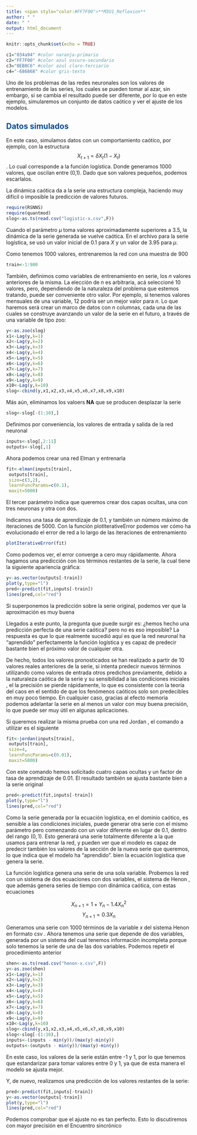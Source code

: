 ```yaml
---
title: <span style="color:#FF7F00">**M3U1_Reflexion**
author: " "
date: " "
output: html_document
---
```


```r
knitr::opts_chunk$set(echo = TRUE)

c1="034a94" #color naranja-primario
c2="FF7F00" #color azul oscuro-secundario
c3="0EB0C6" #color azul claro-terciario
c4="-686868" #color gris-texto

```


Uno de los problemas de las redes neuronales son los valores de entrenamiento de las series, los cuales se pueden tomar al azar, sin embargo, si se cambia el resultado puede
ser diferente, por lo que en este ejemplo, simularemos un conjunto de datos caótico y ver el ajuste de los modelos.

## <span style="color:#034a94"> **Datos simulados**

En este caso, simulamos datos con un comportamiento caótico, por ejemplo, con la estructura $$ X_{t+1}=\delta X_{t}(1-X_{t})$$.  Lo cual corresponde a la función logística.
Donde generamos $1000$ valores, que oscilan entre (0,1). Dado que son valores pequeños, podemos escarlalos.

La dinámica caótica da a la serie una estructura compleja, haciendo muy difícil o imposible la predicción de valores futuros.

```r
require(RSNNS)
require(quantmod)
slog<-as.ts(read.csv("logistic-x.csv",F))
```

Cuando el parámetro $\mu$ toma valores aproximadamente superiores a $3.5$, la dinámica de la serie generada se vuelve caótica. En el archivo para la serie logística, se usó un valor inicial de $0.1$ para $X$ y un valor de $3.95$ para $\mu$.

Como tenemos $1000$ valores, entrenaremos la red con una muestra de $900$

```r
train<-1:900
```


También, definimos como variables de entrenamiento en serie, los $n$ valores anteriores de la misma. La elección de $n$ es arbitraria, acá seleccioné $10$ valores, pero, dependiendo de la naturaleza del problema que estemos tratando, puede ser conveniente otro valor. Por ejemplo, si tenemos valores mensuales de una variable, $12$ podría ser un mejor valor para $n$. Lo que haremos será crear un marco de datos con $n$ columnas, cada una de las cuales se construye avanzando un valor de la serie en el futuro, a través de una variable de tipo zoo:

```r
y<-as.zoo(slog)
x1<-Lag(y,k=1)
x2<-Lag(y,k=2)
x3<-Lag(y,k=3)
x4<-Lag(y,k=4)
x5<-Lag(y,k=5)
x6<-Lag(y,k=6)
x7<-Lag(y,k=7)
x8<-Lag(y,k=8)
x9<-Lag(y,k=9)
x10<-Lag(y,k=10)
slog<-cbind(y,x1,x2,x3,x4,x5,x6,x7,x8,x9,x10)
```

Más aún, eliminamos los valoers **NA** que se producen desplazar la serie

```r
slog<-slog[-(1:10),]
```

Definimos por conveniencia, los valores de entrada y salida de la red neuronal

```r
inputs<-slog[,2:11]
outputs<-slog[,1]
```

Ahora podemos crear una red Elman y entrenarla

```r
fit<-elman(inputs[train],
 outputs[train],
 size=c(3,2),
 learnFuncParams=c(0.1),
 maxit=5000)
```

El tercer parámetro indica que queremos crear dos capas ocultas, una con tres neuronas y otra con dos.  

Indicamos una tasa de aprendizaje de $0.1$, y también un número máximo de iteraciones de $5000$. Con la función plotIterativeError podemos ver cómo ha evolucionado el error de red a lo largo de las iteraciones de entrenamiento

```r
plotIterativeError(fit)
```

Como podemos ver, el error converge a cero muy rápidamente. Ahora hagamos una predicción con los términos restantes de la serie, la cual tiene la siguiente apariencia gráfica:

```r
y<-as.vector(outputs[-train])
plot(y,type="l")
pred<-predict(fit,inputs[-train])
lines(pred,col="red")
```


Si superponemos la predicción sobre la serie original, podemos ver que la aproximación es muy buena


Llegados a este punto, la pregunta que puede surgir es: ¿hemos hecho una predicción perfecta de una serie caótica? pero no es eso imposible? La respuesta es que lo que realmente sucedió aquí es que la red neuronal ha "aprendido" perfectamente la función logística y es capaz de predecir bastante bien el próximo valor de cualquier otra.

De hecho, todos los valores pronosticados se han realizado a partir de $10$ valores reales anteriores de la serie, si intenta predecir nuevos términos utilizando como valores de entrada otros predichos previamente, debido a la naturaleza caótica de la serie y su sensibilidad a las condiciones iniciales , el la precisión se pierde rápidamente, lo que es consistente con la teoría del caos en el sentido de que los fenómenos caóticos solo son predecibles en muy poco tiempo. En cualquier caso, gracias al efecto memoria podemos adelantar la serie en al menos un valor con muy buena precisión, lo que puede ser muy útil en algunas aplicaciones.

Si queremos realizar la misma prueba con una red Jordan , el comando a utilizar es el siguiente

```r
fit<-jordan(inputs[train],
 outputs[train],
 size=4,
 learnFuncParams=c(0.01),
 maxit=5000)
```

Con este comando hemos solicitado cuatro capas ocultas y un factor de tasa de aprendizaje de $0.01$. El resultado también se ajusta bastante bien a la serie original

```r
pred<-predict(fit,inputs[-train])
plot(y,type="l")
lines(pred,col="red")
```

Como la serie generada por la ecuación logística, en el dominio caótico, es sensible a las condiciones iniciales, puede generar otra serie con el mismo parámetro pero comenzando con un valor diferente en lugar de $0.1$, dentro del rango $(0,1)$. Esto generará una serie totalmente diferente a la que usamos para entrenar la red, y pueden ver que el modelo es capaz de predecir también los valores de la sección de la nueva serie que queremos, lo que indica que el modelo ha "aprendido". bien la ecuación logística que genera la serie.

La función logística genera una serie de una sola variable. Probemos la red con un sistema de dos ecuaciones con dos variables, el sistema de Henon , que además genera series de tiempo con dinámica caótica, con estas ecuaciones

$$X_{n+1}=1+Y_{n}-1.4X^2_n$$
$$Y_{n+1}=0.3X_n$$

Generamos una serie con $1000$ términos de la variable $x$ del sistema Henon en formato csv . Ahora tenemos una serie que depende de dos variables, generada por un sistema del cual tenemos información incompleta porque solo tenemos la serie de una de las dos variables. Podemos repetir el procedimiento anterior

```r
shen<-as.ts(read.csv("henon-x.csv",F))
y<-as.zoo(shen)
x1<-Lag(y,k=1)
x2<-Lag(y,k=2)
x3<-Lag(y,k=3)
x4<-Lag(y,k=4)
x5<-Lag(y,k=5)
x6<-Lag(y,k=6)
x7<-Lag(y,k=7)
x8<-Lag(y,k=8)
x9<-Lag(y,k=9)
x10<-Lag(y,k=10)
slog<-cbind(y,x1,x2,x3,x4,x5,x6,x7,x8,x9,x10)
slog<-slog[-(1:10),]
inputs<-(inputs - min(y))/(max(y)-min(y))
outputs<-(outputs - min(y))/(max(y)-min(y))
```

En este caso, los valores de la serie están entre -1 y 1, por lo que tenemos que estandarizar para tomar valores entre 0 y 1, ya que de esta manera el modelo se ajusta mejor.

Y, de nuevo, realizamos una predicción de los valores restantes de la serie:


```r
pred<-predict(fit,inputs[-train])
y<-as.vector(outputs[-train])
plot(y,type="l")
lines(pred,col="red")
```

Podemos comprobar que el ajuste no es tan perfecto. Esto lo discutiremos con mayor precisión en el Encuentro sincrónico





